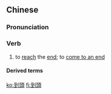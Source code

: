 ==Chinese==
{{zh-forms|s=到头}}

===Pronunciation===
{{zh-pron
|m=dàotóu,er=y
|c=dou3 tau4
|h=pfs=to-thèu
|cat=v
}}

===Verb===
{{zh-verb}}

# {{lb|zh|physically and figuratively}} to [[reach]] the [[end]]; to [[come to an end]]

====Derived terms====
{{zh-der|到頭來|一年到頭|善惡到頭終有報|恩愛夫妻不到頭}}

[[ko:到頭]]
[[fi:到頭]]